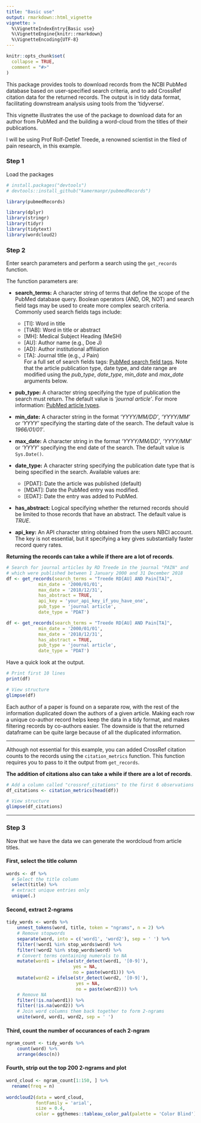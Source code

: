 ```yaml
---
title: "Basic use"
output: rmarkdown::html_vignette
vignette: >
  %\VignetteIndexEntry{Basic use}
  %\VignetteEngine{knitr::rmarkdown}
  %\VignetteEncoding{UTF-8}
---
```


```r
knitr::opts_chunk$set(
  collapse = TRUE,
  comment = "#>"
)
```

This package provides tools to download records from the NCBI PubMed database based on user-specified search criteria, and to add CrossRef citation data for the returned records. The output is in tidy data format, facilitating downstream analysis using tools from the 'tidyverse'.

This vignette illustrates the use of the package to download data for an author from PubMed and the building a word-cloud from the titles of their publications. 

I will be using Prof Rolf-Detlef Treede, a renowned scientist in the filed of pain research, in this example.

### Step 1

Load the packages

```r
# install.packages("devtools")
# devtools::install_github("kamermanpr/pubmedRecords")

library(pubmedRecords)

library(dplyr)
library(stringr)
library(tidyr)
library(tidytext)
library(wordcloud2)
```


### Step 2

Enter search parameters and perform a search using the `get_records` function.

The function parameters are:

- **search_terms:** A character string of terms that define the scope of the PubMed database query. Boolean operators (AND, OR, NOT) and search field tags may be used to create more complex search criteria. Commonly used search fields tags include:  
  - \[TI]: Word in title  
  - \[TIAB]: Word in title or abstract  
  - \[MH]: Medical Subject Heading (MeSH)  
  - \[AU]: Author name (e.g., Doe J)  
  - \[AD]: Author institutional affiliation  
  - \[TA]: Journal title (e.g., J Pain)  
  For a full set of search fields tags: [PubMed search field tags](https://www.ncbi.nlm.nih.gov/books/NBK3827/#_pubmedhelp_Search_Field_Descriptions_and_).
  Note that the article publication type, date type, and date range are modified using the _pub\_type_, _date\_type_, _min\_date_ and _max\_date_ arguments below.
  
- **pub_type:** A character string specifying the type of publication the search must return. The default value is _'journal article'_. For more information: [PubMed article types](https://www.ncbi.nlm.nih.gov/books/NBK3827/table/pubmedhelp.T.publication_types/?report=objectonly).

- **min_date:** A character string in the format _'YYYY/MM/DD'_, _'YYYY/MM'_ or _'YYYY'_ specifying the starting date of the search. The default value is _1966/01/01'_.

- **max_date:** A character string in the format _'YYYY/MM/DD'_, _'YYYY/MM'_ or _'YYYY'_ specifying the end date of the search. The default value is `Sys.Date()`.

- **date_type:** A character string specifying the publication date type that is being specified in the search. Available values are:  
  - \[PDAT]: Date the article was published (default)  
  - \[MDAT]: Date the PubMed entry was modified.
  - \[EDAT]: Date the entry was added to PubMed.

- **has_abstract:** Logical specifying whether the returned records should be limited to those records that have an abstract. The default value is _TRUE_.

- **api_key:** An API character string obtained from the users NBCI account. The key is not essential, but it specifying a key gives substantially faster record query rates. 

**Returning the records can take a while if there are a lot of records**.

```r
# Search for journal articles by RD Treede in the journal "PAIN" and 
# which were published between 1 January 2000 and 31 December 2018
df <- get_records(search_terms = "Treede RD[AU] AND Pain[TA]",
            min_date = '2000/01/01',
            max_date = '2018/12/31',
            has_abstract = TRUE,
            api_key = 'your_api_key_if_you_have_one',
            pub_type = 'journal article',
            date_type = 'PDAT')
```

```r
df <- get_records(search_terms = "Treede RD[AU] AND Pain[TA]",
            min_date = '2000/01/01',
            max_date = '2018/12/31',
            has_abstract = TRUE,
            pub_type = 'journal article',
            date_type = 'PDAT')
```

Have a quick look at the output.

```r
# Print first 10 lines
print(df)

# View structure
glimpse(df)
```

Each author of a paper is found on a separate row, with the rest of the information duplicated down the authors of a given article. Making each row a unique co-author record helps keep the data in a tidy format, and makes filtering records by co-authors easier. The downside is that the returned dataframe can be quite large because of all the duplicated information. 

----

Although not essential for this example, you can added CrossRef citation counts to the records using the `citation_metrics` function. This function requires you to pass to it the output from `get_records`. 

**The addition of citations also can take a while if there are a lot of records**.

```r
# Add a column called "crossref_citations" to the first 6 observations
df_citations <- citation_metrics(head(df))

# View structure
glimpse(df_citations)
```

----

### Step 3

Now that we have the data we can generate the wordcloud from article titles.

#### First, select the title column

```r
words <- df %>% 
  # Select the title column
  select(title) %>% 
  # extract unique entries only
  unique(.)
```

#### Second, extract 2-ngrams

```r
tidy_words <- words %>%
    unnest_tokens(word, title, token = "ngrams", n = 2) %>%
    # Remove stopwords
    separate(word, into = c('word1', 'word2'), sep = ' ') %>%
    filter(!word1 %in% stop_words$word) %>%
    filter(!word2 %in% stop_words$word) %>%
    # Convert terms containing numerals to NA
    mutate(word1 = ifelse(str_detect(word1, '[0-9]'),
                         yes = NA,
                         no = paste(word1))) %>%
    mutate(word2 = ifelse(str_detect(word2, '[0-9]'),
                          yes = NA,
                          no = paste(word2))) %>%
    # Remove NA
    filter(!is.na(word1)) %>%
    filter(!is.na(word2)) %>%
    # Join word columns them back together to form 2-ngrams
    unite(word, word1, word2, sep = ' ')
```

#### Third, count the number of occurances of each 2-ngram

```r
ngram_count <- tidy_words %>%
    count(word) %>%
    arrange(desc(n))
```

#### Fourth, strip out the top 200 2-ngrams and plot

```r
word_cloud <- ngram_count[1:150, ] %>% 
  rename(freq = n)
  
wordcloud2(data = word_cloud,
           fontFamily = 'arial',
           size = 0.4,
           color = ggthemes::tableau_color_pal(palette = 'Color Blind')(10))
```



